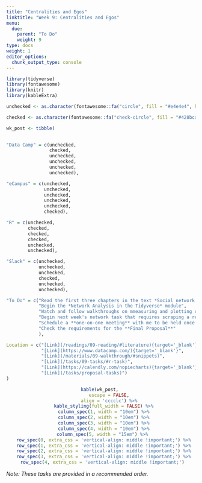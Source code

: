 ```yaml
---
title: "Centralities and Egos"
linktitle: "Week 9: Centralities and Egos"
menu:
  due:
    parent: "To Do"
    weight: 9
type: docs
weight: 1
editor_options: 
  chunk_output_type: console
---
```


```r
library(tidyverse)
library(fontawesome)
library(knitr)
library(kableExtra)
```

```r
unchecked <- as.character(fontawesome::fa("circle", fill = "#e4e4e4", height = "15px"))

checked <- as.character(fontawesome::fa("check-circle", fill = "#428bca", height = "15px"))

wk_post <- tibble(
  

"Data Camp" = c(unchecked,
                checked,
                unchecked,
                unchecked,
                unchecked,
                unchecked),

"eCampus" = c(unchecked,
              unchecked,
              unchecked,
              unchecked,
              unchecked,
              checked),

"R" = c(unchecked,
        checked,
        checked,
        checked,
        unchecked,
        unchecked),

"Slack" = c(unchecked,
            unchecked, 
            unchecked, 
            checked,
            unchecked,
            unchecked),

"To Do" = c("Read the first three chapters in the text *Social network analysis for ego-nets*",
            "Begin the *Network Analysis in the Tidyverse* module",
            "Watch and follow walkthroughs on mmeasuring and plotting centralities and ego networks",
            "Begin next week's network task that requires scraping a relational data from a table on the web",
            "Schedule a **one-on-one meeting** with me to be held once over **this week**^[You can use the appointment calendar on the course website]",
            "Check the requirements for the **Final Proposal**"
            ),

Location = c("[Link](/readings/09-reading/#literature){target='_blank'}",
             "[Link](https://www.datacamp.com/){target='_blank'}",
             "[Link](/materials/09-walkthrough/#snippets)",
             "[Link](/tasks/09-tasks/#r-task)",
             "[Link](https://calendly.com/nopiecharts){target='_blank'}",
             "[Link](/tasks/proposal-tasks)")
)
```

<center>
```r
kable(wk_post, 
      escape = FALSE,
      align = 'cccclc') %>%
  kable_styling(full_width = FALSE) %>%
  column_spec(1, width = "10em") %>%
  column_spec(2, width = "10em") %>%
  column_spec(3, width = "10em") %>%
  column_spec(4, width = "10em") %>%
  column_spec(5, width = "15em") %>% 
  row_spec(0, extra_css = 'vertical-align: middle !important;') %>%
  row_spec(1, extra_css = 'vertical-align: middle !important;') %>%
  row_spec(2, extra_css = 'vertical-align: middle !important;') %>%
  row_spec(3, extra_css = 'vertical-align: middle !important;') %>%
  row_spec(4, extra_css = 'vertical-align: middle !important;') 
```
</center>

*Note: These tasks are provided in a recommended order.*

